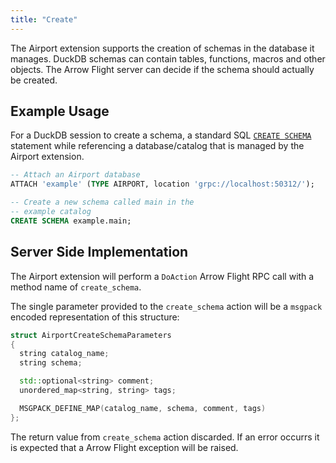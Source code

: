 ```yaml
---
title: "Create"
---
```


The Airport extension supports the creation of schemas in the database it manages. DuckDB schemas can contain tables, functions, macros and other objects. The Arrow Flight server can decide if the schema should actually be created.

## Example Usage

For a DuckDB session to create a schema, a standard SQL [`CREATE SCHEMA`](https://duckdb.org/docs/stable/sql/statements/create_schema.html) statement while referencing a database/catalog that is managed by the Airport extension.

```sql
-- Attach an Airport database
ATTACH 'example' (TYPE AIRPORT, location 'grpc://localhost:50312/');

-- Create a new schema called main in the
-- example catalog
CREATE SCHEMA example.main;
```

## Server Side Implementation

The Airport extension will perform a `DoAction` Arrow Flight RPC call with a method name of `create_schema`.

The single parameter provided to the `create_schema` action will be a `msgpack` encoded representation of this structure:

```c++
struct AirportCreateSchemaParameters
{
  string catalog_name;
  string schema;

  std::optional<string> comment;
  unordered_map<string, string> tags;

  MSGPACK_DEFINE_MAP(catalog_name, schema, comment, tags)
};
```

The return value from `create_schema` action discarded. If an error occurrs it is expected that a Arrow Flight exception will be raised.

